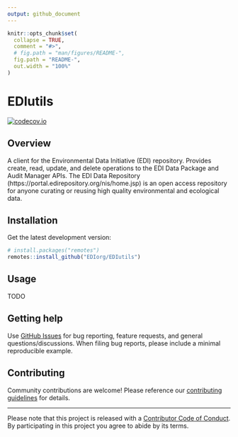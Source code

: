 ```yaml
---
output: github_document
---
```


<!-- README.md is generated from README.Rmd. Please edit that file -->

```r
knitr::opts_chunk$set(
  collapse = TRUE,
  comment = "#>",
  # fig.path = "man/figures/README-",
  fig.path = "README-",
  out.width = "100%"
)
```

# EDIutils

<!-- badges: start -->
[![codecov.io](https://codecov.io/github/EDIorg/EDIutils/coverage.svg?branch=master)](https://codecov.io/github/EDIorg/EDIutils?branch=master)
<!-- badges: end -->

## Overview

A client for the Environmental Data Initiative (EDI) repository. Provides create, read, update, and delete operations to the EDI Data Package and Audit Manager APIs. The EDI Data Repository (https://portal.edirepository.org/nis/home.jsp) is an open access repository for anyone curating or reusing high quality environmental and ecological data.

## Installation

Get the latest development version:
```r
# install.packages("remotes")
remotes::install_github("EDIorg/EDIutils")
```

## Usage

TODO

## Getting help

Use [GitHub Issues](https://github.com/EDIorg/EDIutils/issues) for bug reporting, feature requests, and general questions/discussions. When filing bug reports, please include a minimal reproducible example.

## Contributing

Community contributions are welcome! Please reference our [contributing guidelines](https://github.com/EDIorg/EDIutils/blob/master/CONTRIBUTING.md) for details.

-----

Please note that this project is released with a [Contributor Code of Conduct](https://github.com/EDIorg/EDIutils/blob/master/CODE_OF_CONDUCT.md). By participating in this project you agree to abide by its terms.